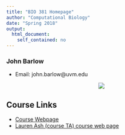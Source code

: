 ```yaml
---
title: "BIO 381 Homepage"
author: "Computational Biology"
date: "Spring 2018"
output: 
  html_document:
    self_contained: no
---
```


### John Barlow
* Email: john.barlow@uvm.edu

<p style="text-align:center;"><img src="CNS little flower.jpg"></p>

## Course Links
* [Course Webpage](https://gotellilab.github.io/Bio381/)
* [Lauren Ash (course TA) course web page](https://lvash.github.io/Bio381_2018/)

